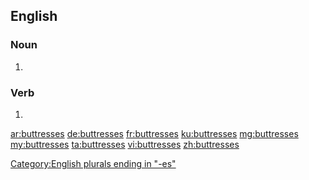 ==English==

===Noun===
{{head|en|plural}}

# {{plural of|buttress|lang=en}}

===Verb===
{{head|en}}

# {{en-third-person singular of|buttress}}

[[Category:English plurals ending in "-es"]]

[[ar:buttresses]]
[[de:buttresses]]
[[fr:buttresses]]
[[ku:buttresses]]
[[mg:buttresses]]
[[my:buttresses]]
[[ta:buttresses]]
[[vi:buttresses]]
[[zh:buttresses]]